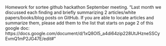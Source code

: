 Homework for sortee github hackathon September meeting.  "Last month we discussed each finding and briefly summarizing 2 articles/white papers/books/blog posts on GitHub.  If you are able to locate articles and summarize them, please add them to the list that starts on page 2 of this google doc:  https://docs.google.com/document/d/1xQ8Ol5_a4di64zip228UtJHzneSSCyEvmQ1mP2JG47E/edit#"
